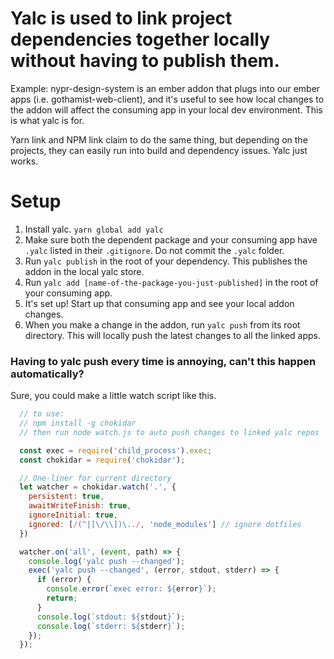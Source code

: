 
<Meta title="For Developers/Yalc" />

# Yalc is used to link project dependencies together locally without having to publish them.

Example: nypr-design-system is an ember addon that plugs into our ember apps (i.e. gothamist-web-client), and it's useful to see how local changes to the addon will affect the consuming app in your local dev environment. This is what yalc is for.

Yarn link and NPM link claim to do the same thing, but depending on the projects, they can easily run into build and dependency issues. Yalc just works.

# Setup

1. Install yalc. `yarn global add yalc`
2. Make sure both the dependent package and your consuming app have `.yalc` listed in their `.gitignore`. Do not commit the `.yalc` folder.
3. Run `yalc publish` in the root of your dependency. This publishes the addon in the local yalc store.
4. Run `yalc add [name-of-the-package-you-just-published]` in the root of your consuming app.
5. It's set up! Start up that consuming app and see your local addon changes.
6. When you make a change in the addon, run `yalc push` from its root directory. This will locally push the latest changes to all the linked apps.

### Having to yalc push every time is annoying, can't this happen automatically?
Sure, you could make a little watch script like this.

```js
  // to use:
  // npm install -g chokidar
  // then run node watch.js to auto push changes to linked yalc repos

  const exec = require('child_process').exec;
  const chokidar = require('chokidar');

  // One-liner for current directory
  let watcher = chokidar.watch('.', {
    persistent: true,
    awaitWriteFinish: true,
    ignoreInitial: true,
    ignored: [/(^|[\/\\])\../, 'node_modules'] // ignore dotfiles
  })

  watcher.on('all', (event, path) => {
    console.log('yalc push --changed');
    exec('yalc push --changed', (error, stdout, stderr) => {
      if (error) {
        console.error(`exec error: ${error}`);
        return;
      }
      console.log(`stdout: ${stdout}`);
      console.log(`stderr: ${stderr}`);
    });
  });
```


